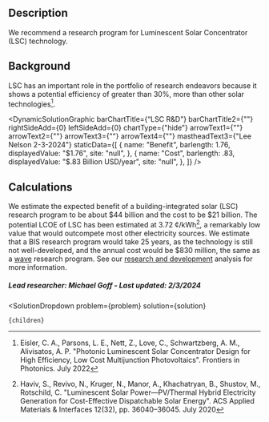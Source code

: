 

## Description
We recommend a research program for Luminescent Solar Concentrator (LSC) technology.

## Background
LSC has an important role in the portfolio of research endeavors because it shows a potential efficiency of greater than 30%, more than other solar technologies[^”1”].

<DynamicSolutionGraphic
  barChartTitle={“LSC R&D"}
  barChartTitle2={""}
  rightSideAdd={0}
  leftSideAdd={0}
  chartType={"hide"}
  arrowText1={""}
  arrowText2={""}
  arrowText3={""}
  arrowText4={""}
  mastheadText3={"Lee Nelson 2-3-2024"}
 staticData={[
    {
     name: "Benefit",
      barlength: 1.76,
      displayedValue: "$1.76",
      site: "null",
    },
    {
      name: "Cost",
      barlength: .83,
      displayedValue: "$.83 Billion USD/year",
      site: "null",
    },
  ]}
/>

## Calculations
We estimate the expected benefit of a building-integrated solar (LSC) research program to be about $44 billion and the cost to be $21 billion. The potential LCOE of LSC has been estimated at 3.72 ¢/kWh[^”2”], a remarkably low value that would outcompete most other electricity sources. We estimate that a BIS research program would take 25 years, as the technology is still not well-developed, and the annual cost would be $830 million, the same as a [wave](https://www.urbancruiseship.org/energy/energy_production/mhk) research program. See our [research and development](https://www.urbancruiseship.org/energy/energy_socioeconomics/rd) analysis for more information.


##### Lead researcher: Michael Goff - Last updated: 2/3/2024

[^”1”]: Eisler, C. A., Parsons, L. E., Nett, Z., Love, C., Schwartzberg, A. M., Alivisatos, A. P. "Photonic Luminescent Solar Concentrator Design for High Efficiency, Low Cost Multijunction Photovoltaics". Frontiers in Photonics. July 2022 

[^”2”]: Haviv, S., Revivo, N., Kruger, N., Manor, A., Khachatryan, B., Shustov, M., Rotschild, C. "Luminescent Solar Power—PV/Thermal Hybrid Electricity Generation for Cost-Effective Dispatchable Solar Energy". ACS Applied Materials & Interfaces 12(32), pp. 36040–36045. July 2020 


  <SolutionDropdown 
    problem={problem} 
    solution={solution}
  >
    {children}
  </SolutionDropdown>
